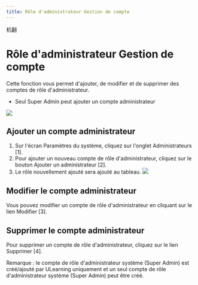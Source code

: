 ```yaml
---
title: Rôle d'administrateur Gestion de compte
---
```



机翻
# Rôle d'administrateur Gestion de compte

Cette fonction vous permet d'ajouter, de modifier et de supprimer des comptes de rôle d'administrateur. 
 
- Seul Super Admin peut ajouter un compte administrateur 
 
![]( /Img/ulearning/admin/admin01.png) 

 ## Ajouter un compte administrateur 
 1. Sur l'écran Paramètres du système, cliquez sur l'onglet Administrateurs [1]. 
 2. Pour ajouter un nouveau compte de rôle d'administrateur, cliquez sur le bouton Ajouter un administrateur [2]. 
 3. Le rôle nouvellement ajouté sera ajouté au tableau. 
 ![]( /Img/ulearning/admin/admin02.png) 

 ## Modifier le compte administrateur 
 Vous pouvez modifier un compte de rôle d'administrateur en cliquant sur le lien Modifier [3].

## Supprimer le compte administrateur 
Pour supprimer un compte de rôle d'administrateur, cliquez sur le lien Supprimer [4].

<Callout type="info" emoji="ℹ️">
  Remarque : le compte de rôle d'administrateur système (Super Admin) est créé/ajouté par ULearning uniquement et un seul compte de rôle d'administrateur système (Super Admin) peut être créé.
</Callout>
